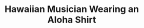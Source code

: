 ---
title: Hawaiian Musician Wearing an Aloha Shirt
media: 
dimensions: 36" x 30"
hero_image: ../../images/gallery/hawaiian_musician_wearing_an_aloha_shirt.jpg
sale_status: Sold
---